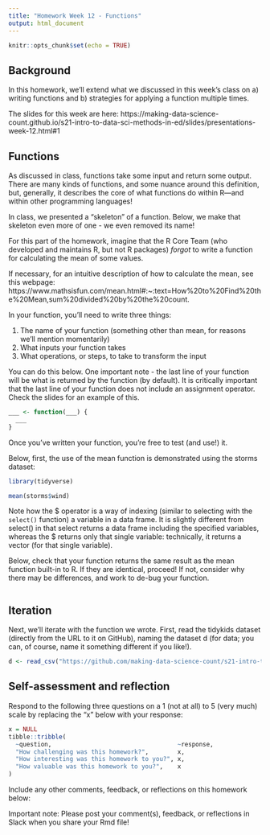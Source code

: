 ```yaml
---
title: "Homework Week 12 - Functions"
output: html_document 
---
```


``` r
knitr::opts_chunk$set(echo = TRUE)
```

## Background

In this homework, we'll extend what we discussed in this week's class on a) writing
functions and b) strategies for applying a function multiple times.

The slides for this week are here:
https://making-data-science-count.github.io/s21-intro-to-data-sci-methods-in-ed/slides/presentations-week-12.html#1

## Functions

As discussed in class, functions take some input and return some output. There are many kinds 
of functions, and some nuance around this definition, but, generally, it describes the core of what 
functions do within R---and within other programming languages!

In class, we presented a "skeleton" of a function. Below, we make that skeleton even more
of one - we even removed its name! 

For this part of the homework, imagine that the R Core Team (who developed and maintains
R, but not R packages) *forgot* to write a function for calculating the mean of some values.

If necessary, for an intuitive description of how to calculate the mean, see this webpage: https://www.mathsisfun.com/mean.html#:~:text=How%20to%20Find%20the%20Mean,sum%20divided%20by%20the%20count.

In your function, you'll need to write three things:

1. The name of your function (something other than mean, for reasons we'll mention momentarily)
2. What inputs your function takes
3. What operations, or steps, to take to transform the input 

You can do this below. One important note - the last line of your function will be
what is returned by the function (by default). It is critically important that the last
line of your function does not include an assignment operator. Check the slides for an
example of this.

```r
___ <- function(___) {
  ___
}
```

Once you've written your function, you're free to test (and use!) it. 

Below, first, the use of the mean function is demonstrated using the storms dataset:

```r
library(tidyverse)

mean(storms$wind)
```

Note how the $ operator is a way of indexing (similar to selecting with the `select()` function)
a variable in a data frame. It is slightly different from select() in that select returns a data frame
including the specified variables, whereas the $ returns only that single variable: technically,
it returns a vector (for that single variable).

Below, check that your function returns the same result as the mean function built-in to R. If they are
identical, proceed! If not, consider why there may be differences, and work to de-bug your function.

```r

```

## Iteration

Next, we'll iterate with the function we wrote. First, read the tidykids dataset (directly from the URL
to it on GitHub), naming the dataset d (for data; you can, of course, name it something
different if you like!). 

```r
d <- read_csv("https://github.com/making-data-science-count/s21-intro-to-data-sci-methods-in-ed/raw/main/data/tidykids.csv")
```



## Self-assessment and reflection

Respond to the following three questions on a 1 (not at all) to 5 (very much)
scale by replacing the "x" below with your response:

``` r
x = NULL
tibble::tribble(
  ~question,                                   ~response,
  "How challenging was this homework?",        x,
  "How interesting was this homework to you?", x,
  "How valuable was this homework to you?",    x
)
```

Include any other comments, feedback, or reflections on this homework below:


Important note: Please post your comment(s), feedback, or reflections in Slack
when you share your Rmd file!
